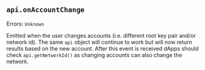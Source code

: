
## `api.onAccountChange`

Errors: `Unknown`

Emitted when the user changes accounts (i.e. different root key pair and/or network id). The same `api` object will continue to work but will now return results based on the new account. After this event is received dApps should check `api.getNetworkId()` as changing accounts can also change the network.

<CaniuseTable api={Api.OnAccountChange}/>